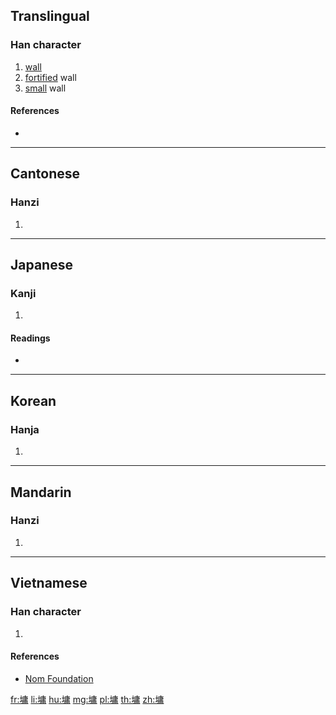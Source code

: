 ==Translingual==

===Han character===
{{Han char|rn=32|rad=土|as=11|sn=14|four=40127|canj=GILB|ids=⿰土庸}}

# [[wall]]
# [[fortified]] wall
# [[small]] wall

====References====
* {{Han ref|kx=0237.270|dkj=05419|dj=0476.070|hdz=10481.140|uh=5889|ud=22665|bh=E156|bd=57686}}

----

==Cantonese==

===Hanzi===
{{yue-hanzi|jyut=[[jung4]]|y=yung4}}

# {{defn|lang=yue|sort=土11}}

----

==Japanese==

===Kanji===
{{ja-kanji|grade=|rs=土11}}

# {{defn|lang=ja|sort=土11}}

====Readings====
* {{ja-readings|on=[[よう]] (yō), [[ゆ]] (yu)|kun=[[かき]] (kaki), [[かべ]] (kabe)}}

----

==Korean==

===Hanja===
{{ko-hanja|hangeul=용|rv=yong|mr=yong}}

# {{defn|lang=ko|sort=土11}}

----

==Mandarin==

===Hanzi===
{{cmn-hanzi|pin=[[yōng]] ([[yong1]])|wg=yung<sup>1</sup>}}

# {{defn|lang=cmn|sort=土11}}

----

==Vietnamese==

===Han character===
{{vi-hantu|[[dung]]|rs=土11}}

# {{defn|lang=vi|sort=土11}}

====References====
* [http://nomfoundation.org/common/nom_details.php?codepoint=5889 Nom Foundation]

[[fr:墉]]
[[li:墉]]
[[hu:墉]]
[[mg:墉]]
[[pl:墉]]
[[th:墉]]
[[zh:墉]]